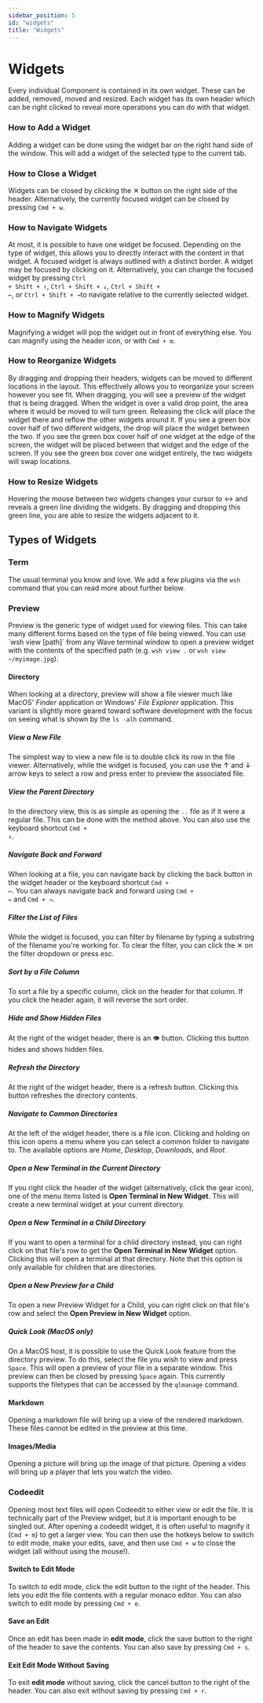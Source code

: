 ```yaml
---
sidebar_position: 5
id: "widgets"
title: "Widgets"
---
```

# Widgets

Every individual Component is contained in its own widget. These can be added, removed, moved and resized. Each widget has its own header which can be right clicked to reveal more operations you can do with that widget.

### How to Add a Widget
Adding a widget can be done using the widget bar on the right hand side of the window. This will add a widget of the selected type to the current tab.

### How to Close a Widget
Widgets can be closed by clicking the &#x2715; button on the right side of the header. Alternatively, the currently focused widget can be closed by pressing `Cmd + w`.

### How to Navigate Widgets
At most, it is possible to have one widget be focused. Depending on the type of widget, this allows you to directly interact with the content in that widget. A focused widget is always outlined with a distinct border. A widget may be focused by clicking on it. Alternatively, you can change the focused widget by pressing <code>Ctrl + Shift + &uarr;</code>, <code>Ctrl + Shift + &darr;</code>, <code>Ctrl + Shift + &larr;</code>, or <code>Ctrl + Shift + &rarr;</code>to navigate relative to the currently selected widget.

### How to Magnify Widgets
Magnifying a widget will pop the widget out in front of everything else. You can magnify using the header icon, or with `Cmd + m`.

### How to Reorganize Widgets
By dragging and dropping their headers, widgets can be moved to different locations in the layout. This effectively allows you to reorganize your screen however you see fit. When dragging, you will see a preview of the widget that is being dragged. When the widget is over a valid drop point, the area where it would be moved to will turn green. Releasing the click will place the widget there and reflow the other widgets around it. If you see a green box cover half of two different widgets, the drop will place the widget between the two. If you see the green box cover half of one widget at the edge of the screen, the widget will be placed between that widget and the edge of the screen. If you see the green box cover one widget entirely, the two widgets will swap locations.

### How to Resize Widgets
Hovering the mouse between two widgets changes your cursor to &harr; and reveals a green line dividing the widgets. By dragging and dropping this green line, you are able to resize the widgets adjacent to it.

## Types of Widgets

### Term
The usual terminal you know and love. We add a few plugins via the `wsh` command that you can read more about further below.

### Preview
Preview is the generic type of widget used for viewing files. This can take many different forms based on the type of file being viewed.
You can use \`wsh view [path]\` from any Wave terminal window to open a preview widget with the contents of the specified path (e.g. `wsh view .` or `wsh view ~/myimage.jpg`).

#### Directory
When looking at a directory, preview will show a file viewer much like MacOS' *Finder* application or Windows' *File Explorer* application. This variant is slightly more geared toward software development with the focus on seeing what is shown by the `ls -alh` command.

##### View a New File
The simplest way to view a new file is to double click its row in the file viewer. Alternatively, while the widget is focused, you can use the &uarr; and &darr; arrow keys to select a row and press enter to preview the associated file.

##### View the Parent Directory
In the directory view, this is as simple as opening the `..` file as if it were a regular file. This can be done with the method above.  You can also use the keyboard shortcut <code>Cmd + &uarr;</code>.

##### Navigate Back and Forward
When looking at a file, you can navigate back by clicking the back button in the widget header or the keyboard shortcut <code>Cmd + &larr;</code>.  You can always navigate back and forward using <code>Cmd + &larr;</code> and <code>Cmd + &rarr;</code>.

##### Filter the List of Files
While the widget is focused, you can filter by filename by typing a substring of the filename you're working for. To clear the filter, you can click the &#x2715; on the filter dropdown or press esc.

##### Sort by a File Column
To sort a file by a specific column, click on the header for that column. If you click the header again, it will reverse the sort order.

##### Hide and Show Hidden Files
At the right of the widget header, there is an &#128065;&#65039; button. Clicking this button hides and shows hidden files.

##### Refresh the Directory
At the right of the widget header, there is a refresh button. Clicking this button refreshes the directory contents.

##### Navigate to Common Directories
At the left of the widget header, there is a file icon. Clicking and holding on this icon opens a menu where you can select a common folder to navigate to. The available options are *Home*, *Desktop*, *Downloads*, and *Root*.

##### Open a New Terminal in the Current Directory
If you right click the header of the widget (alternatively, click the gear icon), one of the menu items listed is **Open Terminal in New Widget**. This will create a new terminal widget at your current directory.

##### Open a New Terminal in a Child Directory
If you want to open a terminal for a child directory instead, you can right click on that file's row to get the **Open Terminal in New Widget** option. Clicking this will open a terminal at that directory. Note that this option is only available for children that are directories.

##### Open a New Preview for a Child
To open a new Preview Widget for a Child, you can right click on that file's row and select the **Open Preview in New Widget** option.


##### Quick Look (MacOS only)
On a MacOS host, it is possible to use the Quick Look feature from the directory preview. To do this, select the file you wish to view and press `Space`. This will open a preview of your file in a separate window. This preview can then be closed by pressing `Space` again. This currently supports the filetypes that can be accessed by the `qlmanage` command.

#### Markdown
Opening a markdown file will bring up a view of the rendered markdown. These files cannot be edited in the preview at this time.

#### Images/Media
Opening a picture will bring up the image of that picture. Opening a video will bring up a player that lets you watch the video.

### Codeedit
Opening most text files will open Codeedit to either view or edit the file. It is technically part of the Preview widget, but it is important enough to be singled out.
After opening a codeedit widget, it is often useful to magnify it (`Cmd + m`) to get a larger view.  You can then
use the hotkeys below to switch to edit mode, make your edits, save, and then use `Cmd + w` to close the widget (all without using the mouse!).

#### Switch to Edit Mode
To switch to edit mode, click the edit button to the right of the header. This lets you edit the file contents with a regular monaco editor.
You can also switch to edit mode by pressing `Cmd + e`.

#### Save an Edit
Once an edit has been made in **edit mode**, click the save button to the right of the header to save the contents.
You can also save by pressing `Cmd + s`.

#### Exit Edit Mode Without Saving
To exit **edit mode** without saving, click the cancel button to the right of the header.
You can also exit without saving by pressing `Cmd + r`.
